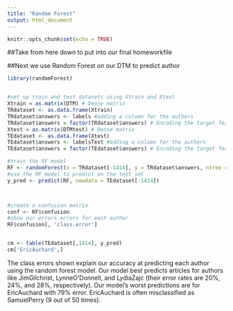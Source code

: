 ```yaml
---
title: "Random Forest"
output: html_document
---
```


```r
knitr::opts_chunk$set(echo = TRUE)
```

##Take from here down to put into our final homeworkfile

##Next we use Random Forest on our DTM to predict author

```r
library(randomForest)


#set up train and test datasets using Xtrain and Xtest
Xtrain = as.matrix(DTM) # Dense matrix
TRdataset <- as.data.frame(Xtrain)
TRdataset$answers <- labels #adding a column for the authors
TRdataset$answers = factor(TRdataset$answers) # Encoding the target feature as factor
Xtest = as.matrix(DTMtest) # Dense matrix
TEdataset <- as.data.frame(Xtest)
TEdataset$answers <- labelsTest #adding a column for the authors
TEdataset$answers = factor(TEdataset$answers) # Encoding the target feature as factor

#train the RF model
RF <- randomForest(x = TRdataset[-1414], y = TRdataset$answers, ntree = 10)
#use the RF model to predict on the test set
y_pred <- predict(RF, newdata = TEdataset[-1414])



#create a confusion matrix
conf <- RF$confusion
#show our errors errors for each author
RF$confusion[, 'class.error']


cm <- table(TEdataset[,1414], y_pred)
cm['EricAuchard',]
```

The class errors shown explain our accuracy at predicting each author using the random forest model. Our model best predicts articles for authors like JimGilchrist, LynneO'Donnell, and LydiaZajc (their error rates are 20%, 24%, and 28%, respectively). Our model's worst predictions are for EricAuchard with 79% error. EricAuchard is often misclassified as SamuelPerry (9 out of 50 times).
